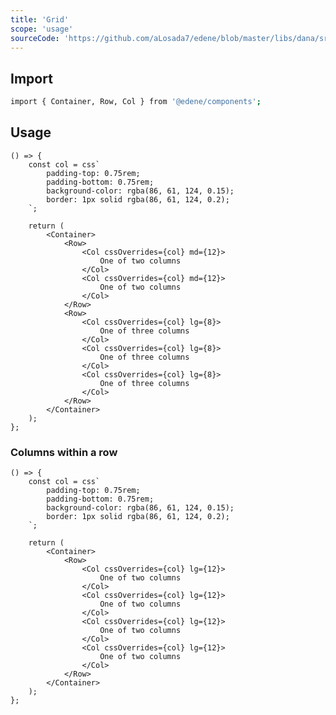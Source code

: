 ```yaml
---
title: 'Grid'
scope: 'usage'
sourceCode: 'https://github.com/aLosada7/edene/blob/master/libs/dana/src/components/Accordion/Accordion.tsx'
---
```


## Import

```bash
import { Container, Row, Col } from '@edene/components';
```

## Usage

```tsx
() => {
    const col = css`
        padding-top: 0.75rem;
        padding-bottom: 0.75rem;
        background-color: rgba(86, 61, 124, 0.15);
        border: 1px solid rgba(86, 61, 124, 0.2);
    `;

    return (
        <Container>
            <Row>
                <Col cssOverrides={col} md={12}>
                    One of two columns
                </Col>
                <Col cssOverrides={col} md={12}>
                    One of two columns
                </Col>
            </Row>
            <Row>
                <Col cssOverrides={col} lg={8}>
                    One of three columns
                </Col>
                <Col cssOverrides={col} lg={8}>
                    One of three columns
                </Col>
                <Col cssOverrides={col} lg={8}>
                    One of three columns
                </Col>
            </Row>
        </Container>
    );
};
```

### Columns within a row

```tsx
() => {
    const col = css`
        padding-top: 0.75rem;
        padding-bottom: 0.75rem;
        background-color: rgba(86, 61, 124, 0.15);
        border: 1px solid rgba(86, 61, 124, 0.2);
    `;

    return (
        <Container>
            <Row>
                <Col cssOverrides={col} lg={12}>
                    One of two columns
                </Col>
                <Col cssOverrides={col} lg={12}>
                    One of two columns
                </Col>
                <Col cssOverrides={col} lg={12}>
                    One of two columns
                </Col>
                <Col cssOverrides={col} lg={12}>
                    One of two columns
                </Col>
            </Row>
        </Container>
    );
};
```
